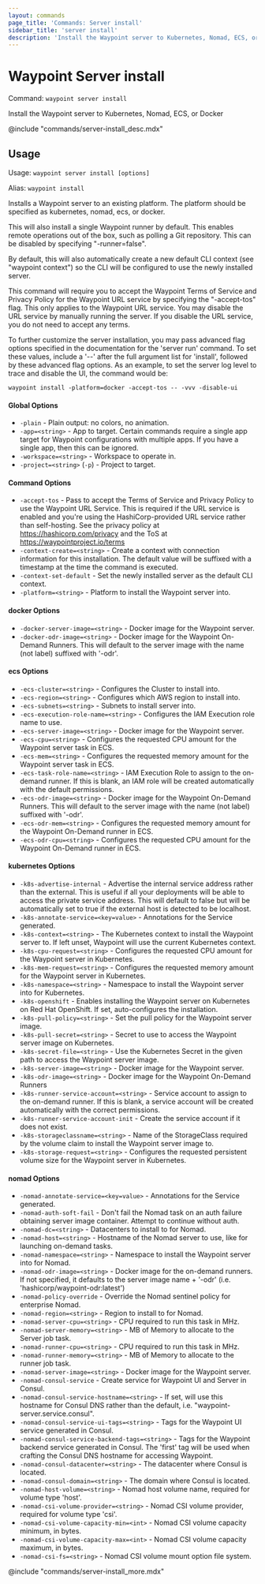 ```yaml
---
layout: commands
page_title: 'Commands: Server install'
sidebar_title: 'server install'
description: 'Install the Waypoint server to Kubernetes, Nomad, ECS, or Docker'
---
```


# Waypoint Server install

Command: `waypoint server install`

Install the Waypoint server to Kubernetes, Nomad, ECS, or Docker

@include "commands/server-install_desc.mdx"

## Usage

Usage: `waypoint server install [options]`

Alias: `waypoint install`

Installs a Waypoint server to an existing platform. The platform should be
specified as kubernetes, nomad, ecs, or docker.

This will also install a single Waypoint runner by default. This enables
remote operations out of the box, such as polling a Git repository. This can
be disabled by specifying "-runner=false".

By default, this will also automatically create a new default CLI context
(see "waypoint context") so the CLI will be configured to use the newly
installed server.

This command will require you to accept the Waypoint Terms of Service
and Privacy Policy for the Waypoint URL service by specifying the "-accept-tos"
flag. This only applies to the Waypoint URL service. You may disable the
URL service by manually running the server. If you disable the URL service,
you do not need to accept any terms.

To further customize the server installation, you may pass advanced flag options
specified in the documentation for the 'server run' command. To set these values,
include a '--' after the full argument list for 'install', followed by these
advanced flag options. As an example, to set the server log level to trace
and disable the UI, the command would be:

    waypoint install -platform=docker -accept-tos -- -vvv -disable-ui

#### Global Options

- `-plain` - Plain output: no colors, no animation.
- `-app=<string>` - App to target. Certain commands require a single app target for Waypoint configurations with multiple apps. If you have a single app, then this can be ignored.
- `-workspace=<string>` - Workspace to operate in.
- `-project=<string>` (`-p`) - Project to target.

#### Command Options

- `-accept-tos` - Pass to accept the Terms of Service and Privacy Policy to use the Waypoint URL Service. This is required if the URL service is enabled and you're using the HashiCorp-provided URL service rather than self-hosting. See the privacy policy at https://hashicorp.com/privacy and the ToS at https://waypointproject.io/terms
- `-context-create=<string>` - Create a context with connection information for this installation. The default value will be suffixed with a timestamp at the time the command is executed.
- `-context-set-default` - Set the newly installed server as the default CLI context.
- `-platform=<string>` - Platform to install the Waypoint server into.

#### docker Options

- `-docker-server-image=<string>` - Docker image for the Waypoint server.
- `-docker-odr-image=<string>` - Docker image for the Waypoint On-Demand Runners. This will default to the server image with the name (not label) suffixed with '-odr'.

#### ecs Options

- `-ecs-cluster=<string>` - Configures the Cluster to install into.
- `-ecs-region=<string>` - Configures which AWS region to install into.
- `-ecs-subnets=<string>` - Subnets to install server into.
- `-ecs-execution-role-name=<string>` - Configures the IAM Execution role name to use.
- `-ecs-server-image=<string>` - Docker image for the Waypoint server.
- `-ecs-cpu=<string>` - Configures the requested CPU amount for the Waypoint server task in ECS.
- `-ecs-mem=<string>` - Configures the requested memory amount for the Waypoint server task in ECS.
- `-ecs-task-role-name=<string>` - IAM Execution Role to assign to the on-demand runner. If this is blank, an IAM role will be created automatically with the default permissions.
- `-ecs-odr-image=<string>` - Docker image for the Waypoint On-Demand Runners. This will default to the server image with the name (not label) suffixed with '-odr'.
- `-ecs-odr-mem=<string>` - Configures the requested memory amount for the Waypoint On-Demand runner in ECS.
- `-ecs-odr-cpu=<string>` - Configures the requested CPU amount for the Waypoint On-Demand runner in ECS.

#### kubernetes Options

- `-k8s-advertise-internal` - Advertise the internal service address rather than the external. This is useful if all your deployments will be able to access the private service address. This will default to false but will be automatically set to true if the external host is detected to be localhost.
- `-k8s-annotate-service=<key=value>` - Annotations for the Service generated.
- `-k8s-context=<string>` - The Kubernetes context to install the Waypoint server to. If left unset, Waypoint will use the current Kubernetes context.
- `-k8s-cpu-request=<string>` - Configures the requested CPU amount for the Waypoint server in Kubernetes.
- `-k8s-mem-request=<string>` - Configures the requested memory amount for the Waypoint server in Kubernetes.
- `-k8s-namespace=<string>` - Namespace to install the Waypoint server into for Kubernetes.
- `-k8s-openshift` - Enables installing the Waypoint server on Kubernetes on Red Hat OpenShift. If set, auto-configures the installation.
- `-k8s-pull-policy=<string>` - Set the pull policy for the Waypoint server image.
- `-k8s-pull-secret=<string>` - Secret to use to access the Waypoint server image on Kubernetes.
- `-k8s-secret-file=<string>` - Use the Kubernetes Secret in the given path to access the Waypoint server image.
- `-k8s-server-image=<string>` - Docker image for the Waypoint server.
- `-k8s-odr-image=<string>` - Docker image for the Waypoint On-Demand Runners
- `-k8s-runner-service-account=<string>` - Service account to assign to the on-demand runner. If this is blank, a service account will be created automatically with the correct permissions.
- `-k8s-runner-service-account-init` - Create the service account if it does not exist.
- `-k8s-storageclassname=<string>` - Name of the StorageClass required by the volume claim to install the Waypoint server image to.
- `-k8s-storage-request=<string>` - Configures the requested persistent volume size for the Waypoint server in Kubernetes.

#### nomad Options

- `-nomad-annotate-service=<key=value>` - Annotations for the Service generated.
- `-nomad-auth-soft-fail` - Don't fail the Nomad task on an auth failure obtaining server image container. Attempt to continue without auth.
- `-nomad-dc=<string>` - Datacenters to install to for Nomad.
- `-nomad-host=<string>` - Hostname of the Nomad server to use, like for launching on-demand tasks.
- `-nomad-namespace=<string>` - Namespace to install the Waypoint server into for Nomad.
- `-nomad-odr-image=<string>` - Docker image for the on-demand runners. If not specified, it defaults to the server image name + '-odr' (i.e. 'hashicorp/waypoint-odr:latest')
- `-nomad-policy-override` - Override the Nomad sentinel policy for enterprise Nomad.
- `-nomad-region=<string>` - Region to install to for Nomad.
- `-nomad-server-cpu=<string>` - CPU required to run this task in MHz.
- `-nomad-server-memory=<string>` - MB of Memory to allocate to the Server job task.
- `-nomad-runner-cpu=<string>` - CPU required to run this task in MHz.
- `-nomad-runner-memory=<string>` - MB of Memory to allocate to the runner job task.
- `-nomad-server-image=<string>` - Docker image for the Waypoint server.
- `-nomad-consul-service` - Create service for Waypoint UI and Server in Consul.
- `-nomad-consul-service-hostname=<string>` - If set, will use this hostname for Consul DNS rather than the default, i.e. "waypoint-server.service.consul".
- `-nomad-consul-service-ui-tags=<string>` - Tags for the Waypoint UI service generated in Consul.
- `-nomad-consul-service-backend-tags=<string>` - Tags for the Waypoint backend service generated in Consul. The 'first' tag will be used when crafting the Consul DNS hostname for accessing Waypoint.
- `-nomad-consul-datacenter=<string>` - The datacenter where Consul is located.
- `-nomad-consul-domain=<string>` - The domain where Consul is located.
- `-nomad-host-volume=<string>` - Nomad host volume name, required for volume type 'host'.
- `-nomad-csi-volume-provider=<string>` - Nomad CSI volume provider, required for volume type 'csi'.
- `-nomad-csi-volume-capacity-min=<int>` - Nomad CSI volume capacity minimum, in bytes.
- `-nomad-csi-volume-capacity-max=<int>` - Nomad CSI volume capacity maximum, in bytes.
- `-nomad-csi-fs=<string>` - Nomad CSI volume mount option file system.

@include "commands/server-install_more.mdx"

